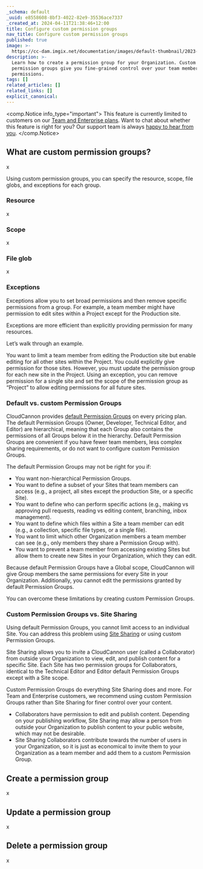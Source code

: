 ```yaml
---
_schema: default
_uuid: e8558608-8bf3-4022-82e9-35536ace7337
_created_at: 2024-04-11T21:38:46+12:00
title: Configure custom permission groups
nav_title: Configure custom permission groups
published: true
image: >-
  https://cc-dam.imgix.net/documentation/images/default-thumbnail/2023-Q4/CloudCannon-Documentation-Thumbnail.png
description: >-
  Learn how to create a permission group for your Organization. Custom
  permission groups give you fine-grained control over your team members'
  permissions.
tags: []
related_articles: []
related_links: []
explicit_canonical:
---
```

<comp.Notice info_type="important">
  This feature is currently limited to customers on our [Team and Enterprise plans](/pricing/). Want to chat about whether this feature is right for you? Our support team is always [happy to hear from you]().
</comp.Notice>

## What are custom permission groups?

x

Using custom permission groups, you can specify the resource, scope, file globs, and exceptions for each group.

### Resource

x

### Scope

x

### File glob

x

### Exceptions

Exceptions allow you to set broad permissions and then remove specific permissions from a group. For example, a team member might have permission to edit sites within a Project except for the Production site.

Exceptions are more efficient than explicitly providing permission for many resources.

Let’s walk through an example.

You want to limit a team member from editing the Production site but enable editing for all other sites within the Project. You could explicitly give permission for those sites. However, you must update the permission group for each new site in the Project. Using an exception, you can remove permission for a single site and set the scope of the permission group as “Project” to allow editing permissions for all future sites.

### Default vs. custom Permission Groups

CloudCannon provides [default Permission Groups](/documentation/articles/default-permission-groups) on every pricing plan. The default Permission Groups (Owner, Developer, Technical Editor, and Editor) are hierarchical, meaning that each Group also contains the permissions of all Groups below it in the hierarchy. Default Permission Groups are convenient if you have fewer team members, less complex sharing requirements, or do not want to configure custom Permission Groups.

The default Permission Groups may not be right for you if:

* You want non-hierarchical Permission Groups.
* You want to define a subset of your Sites that team members can access (e.g., a project, all sites except the production Site, or a specific Site).
* You want to define who can perform specific actions (e.g., making vs approving pull requests, reading vs editing content, branching, inbox management).
* You want to define which files within a Site a team member can edit (e.g., a collection, specific file types, or a single file).
* You want to limit which other Organization members a team member can see (e.g., only members they share a Permission Group with).
* You want to prevent a team member from accessing existing Sites but allow them to create new Sites in your Organization, which they can edit.

Because default Permission Groups have a Global scope, CloudCannon will give Group members the same permissions for every Site in your Organization. Additionally, you cannot edit the permissions granted by default Permission Groups.

You can overcome these limitations by creating custom Permission Groups.

### Custom Permission Groups vs. Site Sharing

Using default Permission Groups, you cannot limit access to an individual Site. You can address this problem using [Site Sharing](/documentation/articles/sharing-on-a-per-site-basis/) or using custom Permission Groups.

Site Sharing allows you to invite a CloudCannon user (called a Collaborator) from outside your Organization to view, edit, and publish content for a specific Site. Each Site has two permission groups for Collaborators, identical to the Technical Editor and Editor default Permission Groups except with a Site scope.

Custom Permission Groups do everything Site Sharing does and more. For Team and Enterprise customers, we recommend using custom Permission Groups rather than Site Sharing for finer control over your content.

* Collaborators have permission to edit and publish content. Depending on your publishing workflow, Site Sharing may allow a person from outside your Organization to publish content to your public website, which may not be desirable.
* Site Sharing Collaborators contribute towards the number of users in your Organization, so it is just as economical to invite them to your Organization as a team member and add them to a custom Permission Group.

## Create a permission group

x

## Update a permission group

x

## Delete a permission group

x